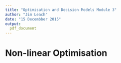 ```yaml
---
title: "Optimisation and Decision Models Module 3"
author: "Jim Leach"
date: "15 Decembber 2015"
output:
  pdf_document
---
```


# Non-linear Optimisation